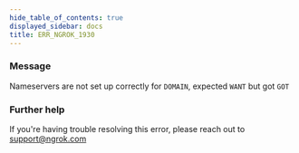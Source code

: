 ```yaml
---
hide_table_of_contents: true
displayed_sidebar: docs
title: ERR_NGROK_1930
---
```




### Message

Nameservers are not set up correctly for `DOMAIN`, expected `WANT` but got `GOT`

<ErrorDetails error="err_ngrok_1930" />

### Further help

If you're having trouble resolving this error, please reach out to [support@ngrok.com](mailto:support@ngrok.com?subject=Help%20with%20ERR_NGROK_1930)
